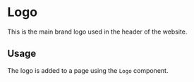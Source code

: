 
<Meta title="Docs/Atoms/Logo" component={Logo} />

# Logo

This is the main brand logo used in the header of the website.

## Usage

The logo is added to a page using the `Logo` component.

<Preview>
  <Story name="Logo">
    <Logo />
  </Story>
</Preview>
